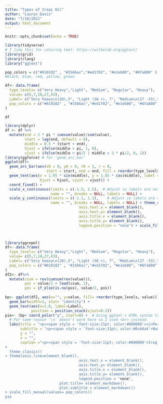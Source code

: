 ```yaml
---
title: "Types of Iraqi Oil"
author: "Lauryn Davis"
date: "7/10/2022"
output: html_document
---
```


```r
knitr::opts_chunk$set(echo = TRUE)
```
```r
library(tidyverse)
# I like this for coloring text: https://wilkelab.org/ggtext/
library(grid)
library(rlang)
library("ggtext")
```

```r

pop_colors = c("#010102" , "#1566ac","#ed1f02", "#e1eb00", "#8fa800" )
#black, blue, red, yellow, green

df<- data.frame(
  type_levels= c("Very Heavy","Light", "Medium", "Regular", "Heavy"),
  value= c(5,7,18,27,43), 
  Label= c("Very heavy\n(20),5", "Light (38 +), 7", "Medium\n(27 -33),\n18", "Regular (34 -37),\n27", "Heavy (20 -26),\n43"), 
  pop_colors = c("#010102" , "#1566ac","#ed1f02", "#e1eb00", "#8fa800" )
)

df

library(dplyr)
df <- df %>% 
  mutate(end = 2 * pi * cumsum(value)/sum(value),
         start = lag(end, default = 0),
         middle = 0.5 * (start + end),
         hjust = ifelse(middle > pi, 1, 0),
         vjust = ifelse(middle < pi/2 | middle > 3 * pi/2, 0, 1))
library(ggforce) # for 'geom_arc_bar'
ggplot(df)+ 
  geom_arc_bar(aes(x0 = 0, y0 = 0, r0 = 1, r = 0,
                   start = start, end = end, fill = reorder(type_levels, value)))+
  geom_text(aes(x = 1.05 * sin(middle), y = 1.05 * cos(middle), label = Label,
                hjust = hjust, vjust = vjust)) +
  coord_fixed() +
  scale_x_continuous(limits = c(-1.5, 1.5),  # Adjust so labels are not cut off
                     name = "", breaks = NULL, labels = NULL) +
  scale_y_continuous(limits = c(-1.1, 1.1),    # Adjust so labels are not cut off
                     name = "", breaks = NULL, labels = NULL) + theme_classic()+ theme(axis.line=element_blank(),
                                  axis.text.x = element_blank(),
                                  axis.text.y= element_blank(),
                                  axis.title.x = element_blank(),
                                  axis.title.y= element_blank(),
                                  legend.position = "none") + scale_fill_manual(values= pop_colors)




```
```r
library(ggrepel)
df<- data.frame(
  type_levels= c("Very Heavy","Light", "Medium", "Regular", "Heavy"),
  value= c(5,7,18,27,43), 
  Label= c("Very heavy\n(20),5", "Light (38 +), 7", "Medium\n(27 -33),\n18", "Regular (34 -37),\n27", "Heavy (20 -26),\n43"), 
  pop_colors = c("#010102" , "#1566ac","#ed1f02", "#e1eb00", "#8fa800" )
)
df2<- df%>%
  mutate(csum = rev(cumsum(rev(value))), 
         pos = value/2 + lead(csum, 1),
         pos = if_else(is.na(pos), value/2, pos))
  
bp<- ggplot(df2, aes(x="", y=value, fill= reorder(type_levels, value)))+ 
  geom_bar(width=1, stat= "identity") +
  geom_text(aes(x=1.8, label=Label),
            position = position_stack(vjust=0.2))
pie<- (bp+ coord_polar("y", start=0) +  # Using ggtext + HTML syntax to color text
  # For some reason '\n' doesn't work here so I used <br> instead.
  labs(title = "<p><span style = 'font-size:11pt; color:#000000'><i>Percent</span></p>",
       subtitle = "<p><span style = 'font-size:11pt; color:#0c64a4'>Numbers in Parenthesis are American</p><p><span style= 'font-size 11pt; color: #0c64a4'> Petroleum Institute (API) degrees gravity.</span></p>",
       y = "",
       x = "",
       caption ="<p><span style = 'font-size:11pt; color:#000000'>Iraq markets two crude blends: 60 percent</p><p><span style = 'font-size:11pt; color:#000000'>of exports is Basrah Light
+ 
  theme_classic()
+ theme(axis.line=element_blank(),
                                  axis.text.x = element_blank(),
                                  axis.text.y= element_blank(),
                                  axis.title.x = element_blank(),
                                  axis.title.y= element_blank(),
                                  legend.position = "none",
                         plot.title= element_markdown(),
                         plot.subtitle = element_markdown())
+ scale_fill_manual(values= pop_colors))
pie

  

 
 
  
  
```
